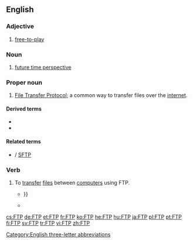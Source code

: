 ==English==
{{wikipedia}}

===Adjective===
{{en-adj|-}}

# {{lb|en|video games}} [[free-to-play]]

===Noun===
{{en-noun}}

# {{lb|en|psychology}} [[future time perspective]]

===Proper noun===
{{en-proper noun}}

# {{lb|en|Internet}} [[File Transfer Protocol]]; a common way to transfer files over the [[internet]].

[[Category:English three-letter abbreviations]]

====Derived terms====
* {{l|en|FTP server}}
* {{l|en|FTP site}}

====Related terms====
* {{l|en|sFTP}} / [[SFTP]]

===Verb===
{{en-verb}}

# To [[transfer]] [[file]]s between [[computer]]s using FTP.
#* {{quote-book|year=1995|author=Richard Wagner|title=Inside CompuServe|passage=Just as newsgroups have certain rules to live by, there are several courtesies to remember when '''FTPing''' and telneting to remote sites {{...}}}}
#* {{quote-book|year=2008|author=Paul Thewlis|title=WordPress for Business Bloggers|passage=Having saved '''header.php'''<!--bolded in original-->, I '''FTPed''' it back to the Sandbox theme folder, overwriting the old version.}}

[[cs:FTP]]
[[de:FTP]]
[[et:FTP]]
[[fr:FTP]]
[[ko:FTP]]
[[he:FTP]]
[[hu:FTP]]
[[ja:FTP]]
[[pl:FTP]]
[[pt:FTP]]
[[fi:FTP]]
[[sv:FTP]]
[[tr:FTP]]
[[vi:FTP]]
[[zh:FTP]]